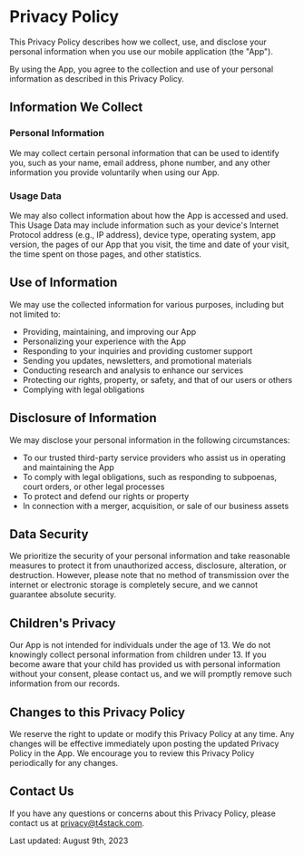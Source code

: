 # Privacy Policy

This Privacy Policy describes how we collect, use, and disclose your personal information when you use our mobile application (the "App").

By using the App, you agree to the collection and use of your personal information as described in this Privacy Policy.

## Information We Collect

### Personal Information

We may collect certain personal information that can be used to identify you, such as your name, email address, phone number, and any other information you provide voluntarily when using our App.

### Usage Data

We may also collect information about how the App is accessed and used. This Usage Data may include information such as your device's Internet Protocol address (e.g., IP address), device type, operating system, app version, the pages of our App that you visit, the time and date of your visit, the time spent on those pages, and other statistics.

## Use of Information

We may use the collected information for various purposes, including but not limited to:

- Providing, maintaining, and improving our App
- Personalizing your experience with the App
- Responding to your inquiries and providing customer support
- Sending you updates, newsletters, and promotional materials
- Conducting research and analysis to enhance our services
- Protecting our rights, property, or safety, and that of our users or others
- Complying with legal obligations

## Disclosure of Information

We may disclose your personal information in the following circumstances:

- To our trusted third-party service providers who assist us in operating and maintaining the App
- To comply with legal obligations, such as responding to subpoenas, court orders, or other legal processes
- To protect and defend our rights or property
- In connection with a merger, acquisition, or sale of our business assets

## Data Security

We prioritize the security of your personal information and take reasonable measures to protect it from unauthorized access, disclosure, alteration, or destruction. However, please note that no method of transmission over the internet or electronic storage is completely secure, and we cannot guarantee absolute security.

## Children's Privacy

Our App is not intended for individuals under the age of 13. We do not knowingly collect personal information from children under 13. If you become aware that your child has provided us with personal information without your consent, please contact us, and we will promptly remove such information from our records.

## Changes to this Privacy Policy

We reserve the right to update or modify this Privacy Policy at any time. Any changes will be effective immediately upon posting the updated Privacy Policy in the App. We encourage you to review this Privacy Policy periodically for any changes.

## Contact Us

If you have any questions or concerns about this Privacy Policy, please contact us at privacy@t4stack.com.

Last updated: August 9th, 2023
